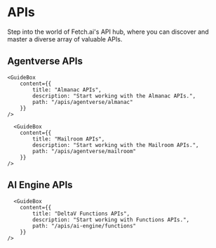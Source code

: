 # APIs

<div className="nx-text-fetch-content">
  Step into the world of Fetch.ai's API hub, where you can discover and master a
  diverse array of valuable APIs.
</div>


## Agentverse APIs

<div className="nx-text-fetch-content"></div>

<Row>
    <GuideBox
        content={{
            title: "Hosting APIs",
            description: "Start working with the hosting APIs.",
            path: "/apis/agentverse/hosting"
        }}
    />

    <GuideBox
        content={{
            title: "Almanac APIs",
            description: "Start working with the Almanac APIs.",
            path: "/apis/agentverse/almanac"
        }}
    />

      <GuideBox
        content={{
            title: "Mailroom APIs",
            description: "Start working with the Mailroom APIs.",
            path: "/apis/agentverse/mailroom"
        }}
    />

</Row>

## AI Engine APIs

<div className="nx-text-fetch-content"></div>

<Row>
    <GuideBox
        content={{
            title: "DELTA-V Chat APIs",
            description: "Start working with DeltaV chat APIs.",
            path: "/apis/ai-engine/chat"
        }}
    />

      <GuideBox
        content={{
            title: "DeltaV Functions APIs",
            description: "Start working with Functions APIs.",
            path: "/apis/ai-engine/functions"
        }}
    />

</Row>
<Row>
    <GuideBox
        content={{
            title: "DELTA-V Function Groups APIs",
            description: "Explore DeltaV Function Groups APIs.",
            path: "/apis/ai-engine/function_groups"
        }}
    />

</Row>
<div className="nx-mb-8"></div>
